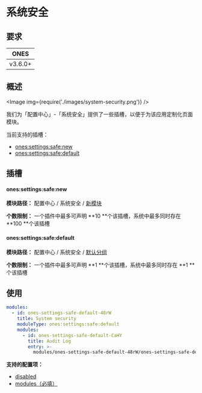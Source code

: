 
# 系统安全

## 要求

|  ONES   |
| :-----: |
| v3.6.0+ |

## 概述

<Image img={require('./images/system-security.png')} />

我们为「配置中心」-「系统安全」提供了一些插槽，以便于为该应用定制化页面模块。

当前支持的插槽：

- [ones:settings:safe:new](#onessettingssafenew)
- [ones:settings:safe:default](#onessettingssafedefault)

## 插槽

#### ones:settings:safe:new

**模块路径：** 配置中心 / 系统安全 / [新模块](../index.mdx#slot-hierarchy)

**个数限制：** 一个插件中最多可声明 **10 **个该插槽，系统中最多同时存在 **100 **个该插槽

#### ones:settings:safe:default

**模块路径：** 配置中心 / 系统安全 / [默认分组](../index.mdx#slot-hierarchy)

**个数限制：** 一个插件中最多可声明 **1 **个该插槽，系统中最多同时存在 **1 **个该插槽

## 使用

```yaml
modules:
  - id: ones-settings-safe-default-48rW
    title: System security
    moduleType: ones:settings:safe:default
    modules:
      - id: ones-settings-safe-default-CaHY
        title: Audit Log
        entry: >-
          modules/ones-settings-safe-default-48rW/ones-settings-safe-default-CaHY/index.html
```

**支持的配置项：**

- [disabled](../../../../../reference/config/plugin.yaml#disabled)
- [modules（必填）](../../../../../reference/config/plugin.yaml#subModule)
